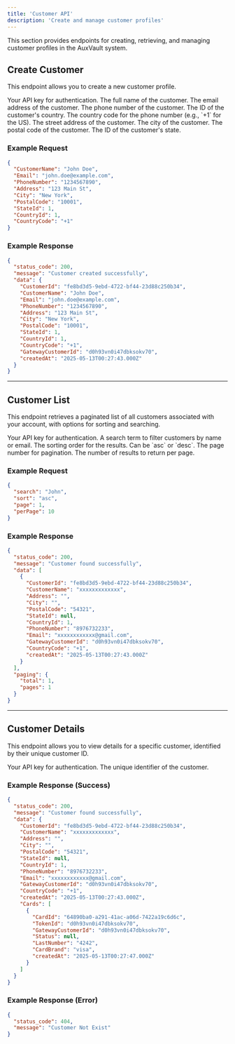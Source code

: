 ```yaml
---
title: 'Customer API'
description: 'Create and manage customer profiles'
---
```


This section provides endpoints for creating, retrieving, and managing customer profiles in the AuxVault system.

## Create Customer

This endpoint allows you to create a new customer profile.

<Endpoint method="POST" url="https://dev-api.auxvault.net/api/v1/public/customer">

<ParamField type="header" name="Authorization" required>
  Your API key for authentication.
</ParamField>

<ParamField body="CustomerName" type="string" required>
  The full name of the customer.
</ParamField>

<ParamField body="Email" type="string" required>
  The email address of the customer.
</ParamField>

<ParamField body="PhoneNumber" type="string" required>
  The phone number of the customer.
</ParamField>

<ParamField body="CountryId" type="integer" required>
  The ID of the customer's country.
</ParamField>

<ParamField body="CountryCode" type="string" required>
  The country code for the phone number (e.g., `+1` for the US).
</ParamField>

<ParamField body="Address" type="string">
  The street address of the customer.
</ParamField>

<ParamField body="City" type="string">
  The city of the customer.
</ParamField>

<ParamField body="PostalCode" type="string">
  The postal code of the customer.
</ParamField>

<ParamField body="StateId" type="integer">
  The ID of the customer's state.
</ParamField>

</Endpoint>

### Example Request

```json
{
  "CustomerName": "John Doe",
  "Email": "john.doe@example.com",
  "PhoneNumber": "1234567890",
  "Address": "123 Main St",
  "City": "New York",
  "PostalCode": "10001",
  "StateId": 1,
  "CountryId": 1,
  "CountryCode": "+1"
}
```

### Example Response

<Response>

```json
{
  "status_code": 200,
  "message": "Customer created successfully",
  "data": {
    "CustomerId": "fe8bd3d5-9ebd-4722-bf44-23d88c250b34",
    "CustomerName": "John Doe",
    "Email": "john.doe@example.com",
    "PhoneNumber": "1234567890",
    "Address": "123 Main St",
    "City": "New York",
    "PostalCode": "10001",
    "StateId": 1,
    "CountryId": 1,
    "CountryCode": "+1",
    "GatewayCustomerId": "d0h93vn0i47dbksokv70",
    "createdAt": "2025-05-13T00:27:43.000Z"
  }
}
```

</Response>

---

## Customer List

This endpoint retrieves a paginated list of all customers associated with your account, with options for sorting and searching.

<Endpoint method="POST" url="https://dev-api.auxvault.net/api/v1/public/customers">

<ParamField type="header" name="Authorization" required>
  Your API key for authentication.
</ParamField>

<ParamField body="search" type="string">
  A search term to filter customers by name or email.
</ParamField>

<ParamField body="sort" type="string">
  The sorting order for the results. Can be `asc` or `desc`.
</ParamField>

<ParamField body="page" type="integer">
  The page number for pagination.
</ParamField>

<ParamField body="perPage" type="integer">
  The number of results to return per page.
</ParamField>

</Endpoint>

### Example Request

```json
{
  "search": "John",
  "sort": "asc",
  "page": 1,
  "perPage": 10
}
```

### Example Response

<Response>

```json
{
  "status_code": 200,
  "message": "Customer found successfully",
  "data": [
    {
      "CustomerId": "fe8bd3d5-9ebd-4722-bf44-23d88c250b34",
      "CustomerName": "xxxxxxxxxxxxx",
      "Address": "",
      "City": "",
      "PostalCode": "54321",
      "StateId": null,
      "CountryId": 1,
      "PhoneNumber": "8976732233",
      "Email": "xxxxxxxxxxxx@gmail.com",
      "GatewayCustomerId": "d0h93vn0i47dbksokv70",
      "CountryCode": "+1",
      "createdAt": "2025-05-13T00:27:43.000Z"
    }
  ],
  "paging": {
    "total": 1,
    "pages": 1
  }
}
```

</Response>

---

## Customer Details

This endpoint allows you to view details for a specific customer, identified by their unique customer ID.

<Endpoint method="GET" url="https://dev-api.auxvault.net/api/v1/public/customer/{id}">

<ParamField type="header" name="Authorization" required>
  Your API key for authentication.
</ParamField>

<ParamField type="path" name="id" required>
  The unique identifier of the customer.
</ParamField>

</Endpoint>

### Example Response (Success)

<Response status="200">

```json
{
  "status_code": 200,
  "message": "Customer found successfully",
  "data": {
    "CustomerId": "fe8bd3d5-9ebd-4722-bf44-23d88c250b34",
    "CustomerName": "xxxxxxxxxxxxx",
    "Address": "",
    "City": "",
    "PostalCode": "54321",
    "StateId": null,
    "CountryId": 1,
    "PhoneNumber": "8976732233",
    "Email": "xxxxxxxxxxxx@gmail.com",
    "GatewayCustomerId": "d0h93vn0i47dbksokv70",
    "CountryCode": "+1",
    "createdAt": "2025-05-13T00:27:43.000Z",
    "Cards": [
      {
        "CardId": "64890ba0-a291-41ac-a06d-7422a19c6d6c",
        "TokenId": "d0h93vn0i47dbksokv70",
        "GatewayCustomerId": "d0h93vn0i47dbksokv70",
        "Status": null,
        "LastNumber": "4242",
        "CardBrand": "visa",
        "createdAt": "2025-05-13T00:27:47.000Z"
      }
    ]
  }
}
```

</Response>

### Example Response (Error)

<Response status="404">

```json
{
  "status_code": 404,
  "message": "Customer Not Exist"
}
```

</Response>
